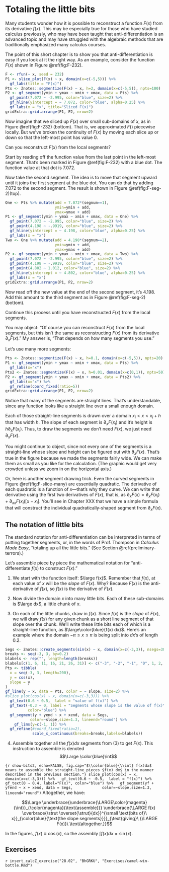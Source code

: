 # Totaling the little bits {#totaling-bits}

Many students wonder how it is possible to reconstruct a function $F(x)$ from its derivative $f(x)$. This may be especially true for those who have studied calculus previously, who may have been taught that anti-differentiation is an advanced topic and may have struggled with the algebraic methods that are traditionally emphasized many calculus courses.

The point of this short chapter is to show you that anti-differentiation is easy if you look at it the right way. As an example, consider the function $F(x)$ shown in Figure \@ref(fig:F-232).

```r
F <- rfun(~ x, seed = 232)
P1 <- slice_plot(F(x) ~ x, domain(x=c(-5,5))) %>%
  gf_labs(title = "F(x)")
Pts <- Znotes::segmentize(F(x) ~ x, h=2, domain(x=c(-5,5)), npts=100)
P2 <- gf_segment(ymin + ymax ~ xmin + xmax, data = Pts) %>%
  gf_point(7.072 ~ -2.995, color="blue", size=2) %>%
  gf_hline(yintercept = ~ 7.072, color="blue", alpha=0.25) %>%
  gf_labs(x = "x", title="Sliced F(x)")
gridExtra::grid.arrange(P1, P2, nrow=2)
```

Now imagine that we sliced up $F(x)$ over small sub-domains of $x$, as in Figure \@ref(fig:F-232) (bottom). That is, we approximated $F()$ piecewise locally. But we've broken the continuity of $F(x)$ by moving each slice up or down so that the left-most point has value 0.


Can you reconstruct $F(x)$ from the local segments? 



Start by reading off the function value from the last point in the left-most segment. That's been marked in Figure \@ref(fig:F-232) with a blue dot. The function value at that dot is 7.072. 

Now take the second segment. The idea is to move that segment upward until it joins the first segment at the blue dot. You can do that by adding 7.072 to the second segment. The result is shown in Figure \@ref(fig:F-seg-2)(top).
```r
One <- Pts %>% mutate(add = 7.072*(segnum==1), 
                      ymin=ymin + add,
                      ymax=ymax + add)
P1 <- gf_segment(ymin + ymax ~ xmin + xmax, data = One) %>%
  gf_point(7.072 ~ -2.995, color="blue", size=2) %>%
  gf_point(4.198 ~ -.9919, color="blue", size=2) %>%
  gf_hline(yintercept = ~ 4.198, color="blue", alpha=0.25) %>%
  gf_labs(x = "x")
Two <- One %>% mutate(add = 4.198*(segnum==2), 
                      ymin=ymin + add,
                      ymax=ymax + add)
P2 <- gf_segment(ymin + ymax ~ xmin + xmax, data = Two) %>%
  gf_point(7.072 ~ -2.995, color="blue", size=2) %>%
  gf_point(4.198 ~ -.9919, color="blue", size=2) %>%
  gf_point(4.802 ~ 1.012, color="blue", size=2) %>%
  gf_hline(yintercept = ~ 4.802, color="blue", alpha=0.25) %>%
  gf_labs(x = "x")
gridExtra::grid.arrange(P1, P2, nrow=2)
```
Now read off the new value at the end of the second segment, it's 4.198. Add this amount to the third segment as in Figure \@ref(fig:F-seg-2)(bottom).

Continue this process until you have reconstructed $F(x)$ from the local segments.

You may object: "Of course you can reconstruct $F(x)$ from the local segments, but this isn't the same as reconstructing $F(x)$ from its derivative $\partial_x F(x)$." My answer is, "That depends on how many segments you use."

Let's use many more segments:

```r
Pts <- Znotes::segmentize(F(x) ~ x, h=0.1, domain(x=c(-5,5)), npts=20)
P1 <- gf_segment(ymin + ymax ~ xmin + xmax, data = Pts) %>%
  gf_labs(x="x")
Pts2 <- Znotes::segmentize(F(x) ~ x, h=0.01, domain(x=c(0,1)), npts=50)
P2 <- gf_segment(ymin + ymax ~ xmin + xmax, data = Pts2) %>%
  gf_labs(x="x") %>%
  gf_refine(coord_fixed(ratio=5)) 
gridExtra::grid.arrange(P1, P2, nrow=2)
```

Notice that many of the segments are straight lines. That's understandable, since any function looks like a straight line over a small enough domain. 

Each of those straight-line segments is drawn over a domain $x_i < x < x_i+h$ that has width $h$. The slope of each segment is $\partial_x F(x_i)$ and it's height is $h \partial_x F(x_i)$. Thus, to draw the segments we don't need $F(x)$, we just need $\partial_x F(x)$.

You might continue to object, since not every one of the segments is a straight-line whose slope and height can be figured out with $\partial_x F(x)$. That's true in the figure because we made the segments fairly wide. We can make them as small as you like for the calculation. (The graphic would get very crowded unless we zoom in on the horizontal axis.)

Or, here is another segment drawing trick. Even the curved segments in Figure \@ref(fig:F-slice-many) are essentially quadratic. The derivative of each quadratic is a function of $x$---that's why they curve. We can write that derivative using the first two derivatives of $F(x)$, that is, as $\partial_x F(x) = \partial_x F(x_i) + \partial_{xx} F(x_i) [x-x_i]$. You'll see in Chapter XXX that we have a simple formula that will construct the individual quadratically-shaped segment from $\partial_x F(x)$. 

## The notation of little bits

The standard notation for anti-differentiation can be interpreted in terms of putting together segments, or, in the words of Prof. Thompson in *Calculus Made Easy*, "totaling up all the little bits." (See Section \@ref(preliminary-terrors).)

Let's assemble piece by piece the mathematical notation for "anti-differentiate $f(x)$ to construct $F(x)$."

1. We start with the function itself: $\large f(x)$. Remember that $f(x)$, at each value of $x$ will be the *slope* of $F(x)$. Why? Because $F(x)$ is the anti-derivative of $f(x)$, so $f(x)$ is the derivative of $F(x)$.

2. Now divide the domain $x$ into many little bits. Each of these sub-domains is $\large dx$, a little chunk of $x$.

3. On each of the little chunks, draw in $f(x)$. Since $f(x)$ is the *slope* of $F(x)$, we will draw $f(x)$ for any given chunk as a short line segment of that slope over the chunk. We'll write these little bits each of which is a straight-line function, as $\large\color{blue}{f(x) dx}$. Here's an example where the domain $-\pi \leq x \leq \pi$ is being split into $dx$'s of length 0.2.

```r
Segs <- Znotes::create_segments(sin(x) ~ x, domain(x=c(-3,3)), nsegs=30)
breaks <- seq(-3, 3, by=0.2)
blabels <- rep("", length=length(breaks))
blabels[c(1, 6, 11, 16, 21, 26, 31)] <- c("-3", "-2", "-1", "0", 1, 2, 3)
Pts <- tibble(
  x = seq(-3, 3, length=200),
  y = cos(x),
  slope = y
)
gf_line(y ~ x, data = Pts, color = ~ slope, size=2) %>%
#slice_plot(cos(x) ~ x, domain(x=c(-3,3))) %>%
  gf_text(0.6 ~ 0.5,  label = "value of f(x)") %>%
  gf_text(-0.3 ~ 0, label = "Segments whose slope is the value of f(x)\nEach segment is an f(x)dx",
          color="blue") %>%
  gf_segment(y + yend ~ x + xend, data = Segs, 
           color=~slope,size=1.3, lineend="round") %>%
    gf_lims(y=c(-1, 1)) %>%
  gf_refine(#coord_fixed(ratio=2),
            scale_x_continuous(breaks=breaks,labels=blabels))
```
4. Assemble together all the $f(x)dx$ segments from (3) to get $F(x)$. This instruction to assemble is denoted 
$$\Large \color{blue}\int$$

```{r show-bits2, echo=FALSE, fig.cap="$\\color{blue}{\\int} f(x)dx$ means to assemble the straight-line pieces $f(x) dx$ in the manner described in the previous section."}
slice_plot(cos(x) ~ x, domain(x=c(-3,3))) %>%
  gf_text(0.6 ~ -0.5,  label = "f(x)") %>%
  gf_text(0 ~ 0.4, label="F(x)", color="blue") %>%
  gf_segment(yf + yfend ~ x + xend, data = Segs, 
           color=~slope,size=1.3, lineend="round")
```
Altogether, we have:

$$\Large \underbrace{\underbrace{\LARGE\color{magenta}{\int}}_{\color{magenta}{\text{assemble}}} \underbrace{\LARGE f(x) \overbrace{\strut \overset{\strut}{dx}}^{\small \text{bits of}\ x}}_{\color{blue}{\text{the slope segments}}}}_{\text{giving}\ {\LARGE F(x)}\ \text{altogether.}}$$

In the figures, $f(x) \equiv \cos(x)$, so the assembly $\int f(x) dx = \sin(x)$.

## Exercises

`r insert_calcZ_exercise("28.02", "BhGRKU", "Exercises/camel-win-bottle.Rmd")`
